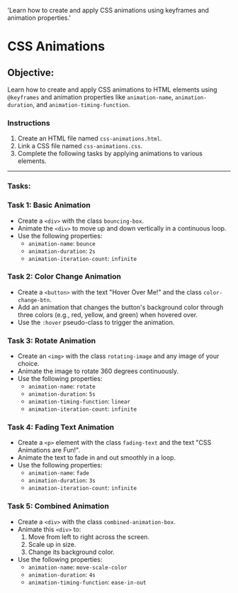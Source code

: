 
  'Learn how to create and apply CSS animations using keyframes and animation properties.'

<HeroPattern />

# CSS Animations

## Objective:

Learn how to create and apply CSS animations to HTML elements using `@keyframes` and animation properties like `animation-name`, `animation-duration`, and `animation-timing-function`.

### **Instructions**

1. Create an HTML file named `css-animations.html`.
2. Link a CSS file named `css-animations.css`.
3. Complete the following tasks by applying animations to various elements.

---

### **Tasks:**

### **Task 1: Basic Animation**

- Create a `<div>` with the class `bouncing-box`.
- Animate the `<div>` to move up and down vertically in a continuous loop.
- Use the following properties:
  - `animation-name`: `bounce`
  - `animation-duration`: `2s`
  - `animation-iteration-count`: `infinite`

### **Task 2: Color Change Animation**

- Create a `<button>` with the text "Hover Over Me!" and the class `color-change-btn`.
- Add an animation that changes the button's background color through three colors (e.g., red, yellow, and green) when hovered over.
- Use the `:hover` pseudo-class to trigger the animation.

### **Task 3: Rotate Animation**

- Create an `<img>` with the class `rotating-image` and any image of your choice.
- Animate the image to rotate 360 degrees continuously.
- Use the following properties:
  - `animation-name`: `rotate`
  - `animation-duration`: `5s`
  - `animation-timing-function`: `linear`
  - `animation-iteration-count`: `infinite`

### **Task 4: Fading Text Animation**

- Create a `<p>` element with the class `fading-text` and the text "CSS Animations are Fun!".
- Animate the text to fade in and out smoothly in a loop.
- Use the following properties:
  - `animation-name`: `fade`
  - `animation-duration`: `3s`
  - `animation-iteration-count`: `infinite`

### **Task 5: Combined Animation**

- Create a `<div>` with the class `combined-animation-box`.
- Animate this `<div>` to:
  1. Move from left to right across the screen.
  2. Scale up in size.
  3. Change its background color.
- Use the following properties:
  - `animation-name`: `move-scale-color`
  - `animation-duration`: `4s`
  - `animation-timing-function`: `ease-in-out`
